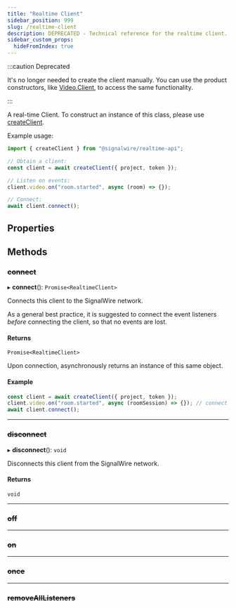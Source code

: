 ```yaml
---
title: "Realtime Client"
sidebar_position: 999
slug: /realtime-client
description: DEPRECATED - Technical reference for the realtime client.
sidebar_custom_props:
  hideFromIndex: true
---
```


[createclient]: /sdks/realtime-sdk/v3#createclient
[video-client]: ../video/video-client.mdx


:::caution Deprecated

It's no longer needed to create the client manually. You can use the product constructors, like [Video.Client][video-client], to access the same functionality.

:::

A real-time Client.
To construct an instance of this class, please use [createClient][createclient].

Example usage:

```typescript
import { createClient } from "@signalwire/realtime-api";

// Obtain a client:
const client = await createClient({ project, token });

// Listen on events:
client.video.on("room.started", async (room) => {});

// Connect:
await client.connect();
```

## Properties

## Methods

### ~~connect~~

▸ **connect**(): `Promise<RealtimeClient>`

Connects this client to the SignalWire network.

As a general best practice, it is suggested to connect the event listeners _before_ connecting the client, so that no events are lost.

#### Returns

`Promise<RealtimeClient>`

Upon connection, asynchronously returns an instance of this same object.

#### Example

```typescript
const client = await createClient({ project, token });
client.video.on("room.started", async (roomSession) => {}); // connect events
await client.connect();
```

---

### ~~disconnect~~

▸ **disconnect**(): `void`

Disconnects this client from the SignalWire network.

#### Returns

`void`

---

### ~~off~~

<MethodOff />

---

### ~~on~~

<MethodOn />

---

### ~~once~~

<MethodOnce />

---

### ~~removeAllListeners~~

<MethodRemoveAllListeners />
